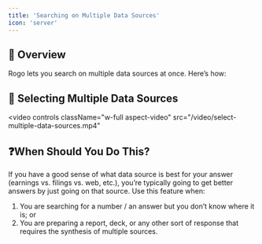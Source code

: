 ```yaml
---
title: 'Searching on Multiple Data Sources'
icon: 'server'
---
```


## 🤖 Overview
Rogo lets you search on multiple data sources at once. Here’s how:

## 💽 Selecting Multiple Data Sources
<video
	controls
	className="w-full aspect-video"
	src="/video/select-multiple-data-sources.mp4"
></video>

## ❓When Should You Do This?
If you have a good sense of what data source is best for your answer (earnings vs. filings vs. web, etc.), you’re typically going to get better answers by just going on that source. Use this feature when:
1. You are searching for a number / an answer but you don’t know where it is; or
2. You are preparing a report, deck, or any other sort of response that requires the synthesis of multiple sources.